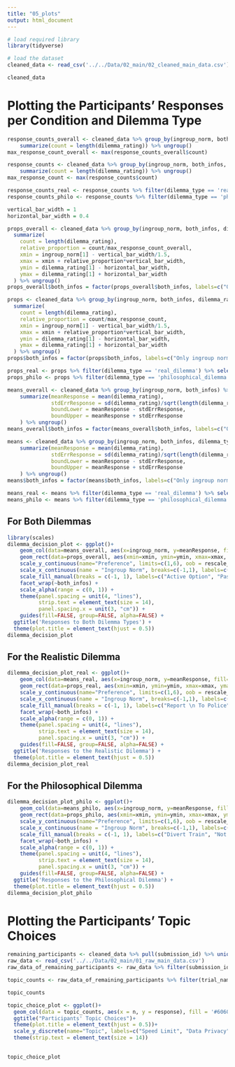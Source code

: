 ```yaml
---
title: "05_plots"
output: html_document
---
```

```r
# load required library
library(tidyverse)
```



```r
# load the dataset
cleaned_data <- read_csv('../../Data/02_main/02_cleaned_main_data.csv')

cleaned_data
```

# Plotting the Participants' Responses per Condition and Dilemma Type
```r
response_counts_overall <- cleaned_data %>% group_by(ingroup_norm, both_infos, dilemma_rating)%>%
    summarize(count = length(dilemma_rating)) %>% ungroup()
max_response_count_overall <- max(response_counts_overall$count)

response_counts <- cleaned_data %>% group_by(ingroup_norm, both_infos, dilemma_rating, dilemma_type)%>%
    summarize(count = length(dilemma_rating)) %>% ungroup()
max_response_count <- max(response_counts$count)

response_counts_real <- response_counts %>% filter(dilemma_type == 'real_dilemma') %>% select(-dilemma_type)
response_counts_philo <- response_counts %>% filter(dilemma_type == 'philosophical_dilemma') %>% select(-dilemma_type)
```

```r
vertical_bar_width = 1
horizontal_bar_width = 0.4

props_overall <- cleaned_data %>% group_by(ingroup_norm, both_infos, dilemma_rating) %>% 
  summarize(
    count = length(dilemma_rating),
    relative_proportion = count/max_response_count_overall,
    xmin = ingroup_norm[1] - vertical_bar_width/1.5,
    xmax = xmin + relative_proportion*vertical_bar_width,
    ymin = dilemma_rating[1] - horizontal_bar_width, 
    ymax = dilemma_rating[1] + horizontal_bar_width
  ) %>% ungroup()
props_overall$both_infos = factor(props_overall$both_infos, labels=c("Only ingroup norm shown", "Both norms shown"))

props <- cleaned_data %>% group_by(ingroup_norm, both_infos, dilemma_rating, dilemma_type) %>% 
  summarize(
    count = length(dilemma_rating),
    relative_proportion = count/max_response_count,
    xmin = ingroup_norm[1] - vertical_bar_width/1.5,
    xmax = xmin + relative_proportion*vertical_bar_width,
    ymin = dilemma_rating[1] - horizontal_bar_width, 
    ymax = dilemma_rating[1] + horizontal_bar_width
  ) %>% ungroup()
props$both_infos = factor(props$both_infos, labels=c("Only ingroup norm shown", "Both norms shown"))

props_real <- props %>% filter(dilemma_type == 'real_dilemma') %>% select(-dilemma_type)
props_philo <- props %>% filter(dilemma_type == 'philosophical_dilemma') %>% select(-dilemma_type)

means_overall <- cleaned_data %>% group_by(ingroup_norm, both_infos) %>%
    summarize(meanResponse = mean(dilemma_rating),
              stdErrResponse = sd(dilemma_rating)/sqrt(length(dilemma_rating)),
              boundLower = meanResponse - stdErrResponse,
              boundUpper = meanResponse + stdErrResponse
    ) %>% ungroup()
means_overall$both_infos = factor(means_overall$both_infos, labels=c("Only ingroup norm shown", "Both norms shown"))

means <- cleaned_data %>% group_by(ingroup_norm, both_infos, dilemma_type) %>%
    summarize(meanResponse = mean(dilemma_rating),
              stdErrResponse = sd(dilemma_rating)/sqrt(length(dilemma_rating)),
              boundLower = meanResponse - stdErrResponse,
              boundUpper = meanResponse + stdErrResponse
    ) %>% ungroup()
means$both_infos = factor(means$both_infos, labels=c("Only ingroup norm shown", "Both norms shown"))

means_real <- means %>% filter(dilemma_type == 'real_dilemma') %>% select(-dilemma_type)
means_philo <- means %>% filter(dilemma_type == 'philosophical_dilemma') %>% select(-dilemma_type)
```
## For Both Dilemmas
```r
library(scales)
dilemma_decision_plot <- ggplot()+
    geom_col(data=means_overall, aes(x=ingroup_norm, y=meanResponse, fill=factor(ingroup_norm)), width=vertical_bar_width, alpha=0.5) +
    geom_rect(data=props_overall, aes(xmin=xmin, ymin=ymin, xmax=xmax, ymax=ymax, group=ingroup_norm), fill = "#9c9d9e", alpha = 0.8) +
    scale_y_continuous(name="Preference", limits=c(1,6), oob = rescale_none, breaks = 1:6, labels=c("Definitely \n Active Option", "","","","", "Definitely \n Passive Option")) + 
    scale_x_continuous(name = "Ingroup Norm", breaks=c(-1,1), labels=c("Active Option", "Passive Option"))+
    scale_fill_manual(breaks = c(-1, 1), labels=c("Active Option", "Passive Option"), values = c("#3148f7", "#35b5ff")) +
    facet_wrap(~both_infos) + 
    scale_alpha(range = c(0, 1)) +
    theme(panel.spacing = unit(4, "lines"),
          strip.text = element_text(size = 14),
          panel.spacing.x = unit(3, "cm")) +
    guides(fill=FALSE, group=FALSE, alpha=FALSE) +
  ggtitle('Responses to Both Dilemma Types') +
  theme(plot.title = element_text(hjust = 0.5))
dilemma_decision_plot
```
## For the Realistic Dilemma
```r
dilemma_decision_plot_real <- ggplot()+
    geom_col(data=means_real, aes(x=ingroup_norm, y=meanResponse, fill=factor(ingroup_norm)), width=vertical_bar_width, alpha=0.5) +
    geom_rect(data=props_real, aes(xmin=xmin, ymin=ymin, xmax=xmax, ymax=ymax, group=ingroup_norm), fill = "#9c9d9e", alpha = 0.8) +
    scale_y_continuous(name="Preference", limits=c(1,6), oob = rescale_none, breaks = 1:6, labels=c("Definitely \n Reporting To Police", "","","","", "Definitely \n Not Reporting \n To Police")) + 
    scale_x_continuous(name = "Ingroup Norm", breaks=c(-1,1), labels=c("Report \n To Police", "Not Report \n To Police"))+
    scale_fill_manual(breaks = c(-1, 1), labels=c("Report \n To Police", "Not Report \n To Police"), values = c("#3148f7", "#35b5ff")) +
    facet_wrap(~both_infos) + 
    scale_alpha(range = c(0, 1)) +
    theme(panel.spacing = unit(4, "lines"),
          strip.text = element_text(size = 14),
          panel.spacing.x = unit(3, "cm")) +
    guides(fill=FALSE, group=FALSE, alpha=FALSE) +
  ggtitle('Responses to the Realistic Dilemma') +
  theme(plot.title = element_text(hjust = 0.5))
dilemma_decision_plot_real
```
## For the Philosophical Dilemma
```r
dilemma_decision_plot_philo <- ggplot()+
    geom_col(data=means_philo, aes(x=ingroup_norm, y=meanResponse, fill=factor(ingroup_norm)), width=vertical_bar_width, alpha=0.5) +
    geom_rect(data=props_philo, aes(xmin=xmin, ymin=ymin, xmax=xmax, ymax=ymax, group=ingroup_norm), fill = "#9c9d9e", alpha = 0.6) +
    scale_y_continuous(name="Preference", limits=c(1,6), oob = rescale_none, breaks = 1:6, labels=c("Definitely \n Diverting Train", "","","","", "Definitely \n Not Diverting Train")) + 
    scale_x_continuous(name = "Ingroup Norm", breaks=c(-1,1), labels=c("Divert Train", "Not Divert Train"))+
    scale_fill_manual(breaks = c(-1, 1), labels=c("Divert Train", "Not Divert Train"), values = c("#3148f7", "#35b5ff")) +
    facet_wrap(~both_infos) + 
    scale_alpha(range = c(0, 1)) +
    theme(panel.spacing = unit(4, "lines"),
          strip.text = element_text(size = 14),
          panel.spacing.x = unit(3, "cm")) +
    guides(fill=FALSE, group=FALSE, alpha=FALSE) +
  ggtitle('Responses to the Philosophical Dilemma') +
  theme(plot.title = element_text(hjust = 0.5))
dilemma_decision_plot_philo
```

# Plotting the Participants' Topic Choices
```r
remaining_participants <- cleaned_data %>% pull(submission_id) %>% unique()
raw_data <- read_csv('../../Data/02_main/01_raw_main_data.csv')
raw_data_of_remaining_participants <- raw_data %>% filter(submission_id %in% remaining_participants)

topic_counts <- raw_data_of_remaining_participants %>% filter(trial_name == 'topic_choice') %>% group_by(response) %>% count()

topic_counts
```

```r
topic_choice_plot <- ggplot()+
  geom_col(data = topic_counts, aes(x = n, y = response), fill = '#6060FF')+
  ggtitle("Participants' Topic Choices")+
  theme(plot.title = element_text(hjust = 0.5))+
  scale_y_discrete(name="Topic", labels=c("Speed Limit", "Data Privacy","Gender Debate","Compulsory Vaccination","Migration", "Wealth Tax", "Cannabis Legalization", "Meat Consumption")) +
  theme(strip.text = element_text(size = 14))
  

topic_choice_plot
```

